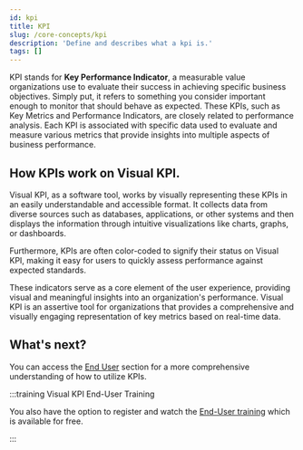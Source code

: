 ```yaml
---
id: kpi
title: KPI
slug: /core-concepts/kpi
description: 'Define and describes what a kpi is.'
tags: []
---
```



KPI stands for **Key Performance Indicator**, a measurable value organizations use to evaluate their success in achieving specific business objectives. Simply put, it refers to something you consider important enough to monitor that should behave as expected. These KPIs, such as Key Metrics and Performance Indicators, are closely related to performance analysis. Each KPI is associated with specific data used to evaluate and measure various metrics that provide insights into multiple aspects of business performance.

## How KPIs work on Visual KPI.

Visual KPI, as a software tool, works by visually representing these KPIs in an easily understandable and accessible format. It collects data from diverse sources such as databases, applications, or other systems and then displays the information through intuitive visualizations like charts, graphs, or dashboards. 

Furthermore, KPIs are often color-coded to signify their status on Visual KPI, making it easy for users to quickly assess performance against expected standards. 

<StylizedImage
  imgURL="img/core-concepts/kpi/kpi-board-2.png"
  alt="KPI Dashboard"
/>

These indicators serve as a core element of the user experience, providing visual and meaningful insights into an organization's performance. Visual KPI is an assertive tool for organizations that provides a comprehensive and visually engaging representation of key metrics based on real-time data.
 
<StylizedImage
  imgURL="img/core-concepts/kpi/kpi-example.png"
  alt="KPI example"
/>

## What's next?
You can access the [End User](/docs/end-user/overview) section for a more comprehensive understanding of how to utilize KPIs.

:::training Visual KPI End-User Training

You also have the option to register and watch the [End-User training](https://www.transpara.com/course/visual-kpi-end-user/) which is available for free.

:::

